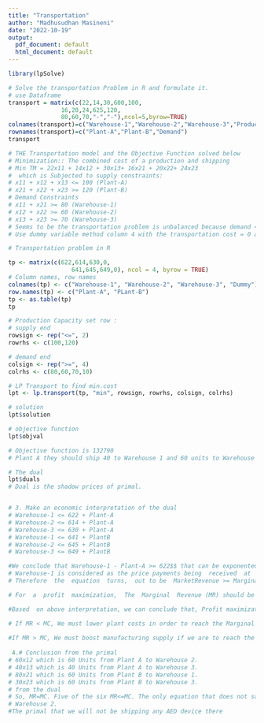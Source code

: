 ---
title: "Transportation"
author: "Madhusudhan Masineni"
date: "2022-10-19"
output:
  pdf_document: default
  html_document: default
---



```{r}
library(lpSolve)
```
```{r}
# Solve the transportation Problem in R and formulate it. 
# use Dataframe 
transport = matrix(c(22,14,30,600,100,
               16,20,24,625,120,
               80,60,70,"-","-"),ncol=5,byrow=TRUE)
colnames(transport)=c("Warehouse-1","Warehouse-2","Warehouse-3","Production cost","Production capacity")
rownames(transport)=c("Plant-A","Plant-B","Demand")
transport

```


```{r }
# THE Transportation model and the Objective Function solved below 
# Minimization:: The combined cost of a production and shipping
# Min TM = 22x11 + 14x12 + 30x13+ 16x21 + 20x22+ 24x23
#  which is Subjected to supply constraints:
# x11 + x12 + x13 <= 100 (Plant-A)
# x21 + x22 + x23 >= 120 (Plant-B)
# Demand Constraints 
# x11 + x21 >= 80 (Warehouse-1)
# x12 + x22 >= 60 (Warehouse-2)
# x13 + x23 >= 70 (Warehouse-3)
# Seems to be the transportation problem is unbalanced because demand < supply by 10.
# Use dummy variable method column 4 with the transportation cost = 0 and demand = 10.

# Transportation problem in R

tp <- matrix(c(622,614,630,0,
                  641,645,649,0), ncol = 4, byrow = TRUE)
# Column names, row names 
colnames(tp) <- c("Warehouse-1", "Warehouse-2", "Warehouse-3", "Dummy")
row.names(tp) <- c("Plant-A", "PLant-B")
tp <- as.table(tp)
tp

# Production Capacity set row :
# supply end
rowsign <- rep("<=", 2)
rowrhs <- c(100,120)

# demand end
colsign <- rep(">=", 4)
colrhs <- c(80,60,70,10)

# LP Transport to find min.cost
lpt <- lp.transport(tp, "min", rowsign, rowrhs, colsign, colrhs)

# solution
lpt$solution

# objective function
lpt$objval

# Objective function is 132790
# Plant A they should ship 40 to Warehouse 1 and 60 units to Warehouse 2,from Plant B they should ship 40 units to Warehouse 1 and 70 units to Warehouse 3,giving an overall total cost of $132,790.

# The dual
lpt$duals
# Dual is the shadow prices of primal.


# 3. Make an economic interpretation of the dual 
# Warehouse-1 <= 622 + Plant-A
# Warehouse-2 <= 614 + Plant-A
# Warehouse-3 <= 630 + Plant-A
# Warehouse-1 <= 641 + PlantB
# Warehouse-2 <= 645 + PlantB
# Warehouse-3 <= 649 + PlantB

#We conclude that Warehouse-1 - Plant-A >= 622$$ that can be exponented as arehouse-1 <= 622 + Plant-A
# Warehouse-1 is considered as the price payments being  received  at  the  origin  which  is  nothing  else, but  the  revenue, whereas Plant-A + 622  is  the  money  paid  at  the  origin  at  Plant-A 
# Therefore  the  equation  turns,  out to be  MarketRevenue >= MarginalCost_1

# For  a  profit  maximization,  The  Marginal  Revenue (MR) should be equal to Marginal Costs MR_1 = MC_1

#Based  on above interpretation, we can conclude that, Profit maximization takes place  if MC is equal to MR.

# If MR < MC, We must lower plant costs in order to reach the Marginal Revenue (MR)
  
#If MR > MC, We must boost manufacturing supply if we are to reach the Marginal Revenue (MR)
 
 4.# Conclusion from the primal
# 60x12 which is 60 Units from Plant A to Warehouse 2.
# 40x13 which is 40 Units from Plant A to Warehouse 3.
# 80x21 which is 60 Units from Plant B to Warehouse 1.
# 30x23 which is 60 Units from Plant B to Warehouse 3.
# from the dual
# So, MR=MC. Five of the six MR<=MC. The only equation that does not satisfy this requirement is Plant B to
# Warehouse 2. 
#The primal that we will not be shipping any AED device there

```
